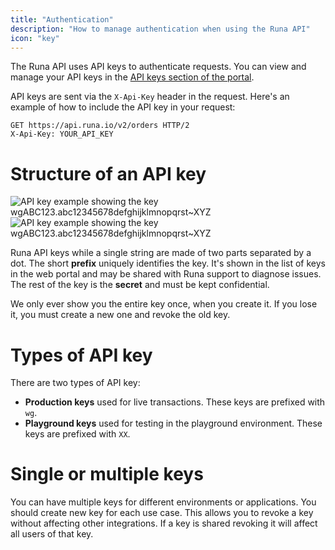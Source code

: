 ```yaml
---
title: "Authentication"
description: "How to manage authentication when using the Runa API"
icon: "key"
---
```


The Runa API uses API keys to authenticate requests. You can view and manage your API keys in the [API keys section of the portal](https://app.runa.io/api-keys).

API keys are sent via the `X-Api-Key` header in the request. Here's an example of how to include the API key in your request:

```http
GET https://api.runa.io/v2/orders HTTP/2
X-Api-Key: YOUR_API_KEY
```

# Structure of an API key

<img
  className="block dark:hidden"
  src="/assets/graphics/api-key-light.png"
  alt="API key example showing the key wgABC123.abc12345678defghijklmnopqrst~XYZ"
/>
<img
  className="hidden dark:block"
  src="/assets/graphics/api-key-dark.png"
  alt="API key example showing the key wgABC123.abc12345678defghijklmnopqrst~XYZ"
/>

Runa API keys while a single string are made of two parts separated by a dot. The short **prefix** uniquely identifies the key. It's shown in the list of keys in the web portal and may be shared with Runa support to diagnose issues. The rest of the key is the **secret** and must be kept confidential.

We only ever show you the entire key once, when you create it. If you lose it, you must create a new one and revoke the old key.

# Types of API key

There are two types of API key:

- **Production keys** used for live transactions. These keys are prefixed with `wg`.
- **Playground keys** used for testing in the playground environment. These keys are prefixed with `XX`.

# Single or multiple keys

You can have multiple keys for different environments or applications. You should create new key for each use case. This allows you to revoke a key without affecting other integrations. If a key is shared revoking it will affect all users of that key.
